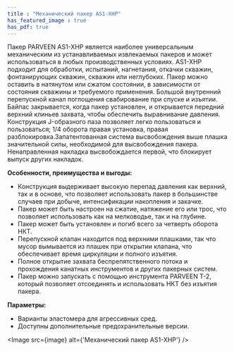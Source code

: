 ```yaml
---
title : "Механический пакер AS1-XHP"
has_featured_image : true
has_pdf: true
---
```


Пакер PARVEEN AS1-XHP является наиболее универсальным механическим из устанавливаемых извлекаемых пакеров и может использоваться в любых производственных условиях. AS1-XHP подходит для обработки, испытаний, нагнетания, откачки скважин, фонтанирующих скважин, скважин или неглубоких. Пакер можно оставить в натянутом или сжатом состоянии, в зависимости от состояния скважины и требуемого применения. Большой внутренний перепускной канал поглощения свабирование при спуске и изъятии. Байпас закрывается, когда пакер установлен, и открывается передний верхний клиньев захвата, чтобы обеспечить выравнивание давления. Конструкция J-образного паза позволяет легко пользоваться и пользоваться; 1/4 оборота правая установка, правая разблокировка.Запатентованная система высвобождения выше плашка значительной силы, необходимой для высвобождения пакера. Ненаправленная накладка высвобождается первой, что блокирует выпуск других накладок.

**Особенности, преимущества и выгоды:**

* Конструкция выдерживает высокую перепад давления как верхний, так и в основе, что позволяет использовать пакер в большинстве случаев при добыче, интенсификации накопления и закачке.
* Пакер может быть настроен на сжатие, натяжение его или трос, что позволяет использовать как на мелководье, так и на глубине.
* Пакер может быть установлен и погиб всего за четверть оборота НКТ.
* Перепускной клапан находится под верхними плашками, так что мусор вымывается из плашек при открытии клапана, что обеспечивает время циркуляции и полного изъятия.
* Полное открытие захвата беспрепятственного потока и прохождения канатных инструментов и других пакерных систем.
* Пакер можно запускать с помощью инструмента PARVEEN T-2, который позволяет отсоединять и использовать НКТ без изъятия пакера.

**Параметры:**

* Варианты эластомера для агрессивных сред.
* Доступны дополнительные предохранительные версии.


<Image src={image} alt={'Механический пакер AS1-XHP'} />
